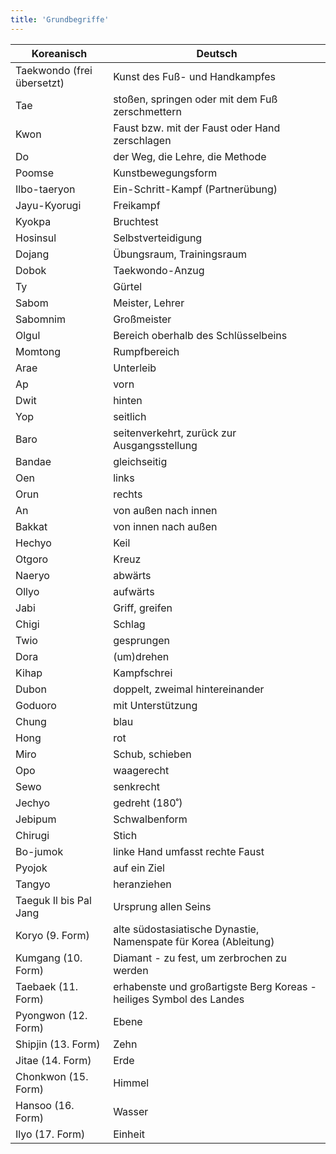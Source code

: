 ```yaml
---
title: 'Grundbegriffe'
---
```


| Koreanisch                 | Deutsch                                                              |
| -------------------------- | -------------------------------------------------------------------- |
| Taekwondo (frei übersetzt) | Kunst des Fuß- und Handkampfes                                       |
| Tae                        | stoßen, springen oder mit dem Fuß zerschmettern                      |
| Kwon                       | Faust bzw. mit der Faust oder Hand zerschlagen                       |
| Do                         | der Weg, die Lehre, die Methode                                      |
| Poomse                     | Kunstbewegungsform                                                   |
| Ilbo-taeryon               | Ein-Schritt-Kampf (Partnerübung)                                     |
| Jayu-Kyorugi               | Freikampf                                                            |
| Kyokpa                     | Bruchtest                                                            |
| Hosinsul                   | Selbstverteidigung                                                   |
| Dojang                     | Übungsraum, Trainingsraum                                            |
| Dobok                      | Taekwondo-Anzug                                                      |
| Ty                         | Gürtel                                                               |
| Sabom                      | Meister, Lehrer                                                      |
| Sabomnim                   | Großmeister                                                          |
| Olgul                      | Bereich oberhalb des Schlüsselbeins                                  |
| Momtong                    | Rumpfbereich                                                         |
| Arae                       | Unterleib                                                            |
| Ap                         | vorn                                                                 |
| Dwit                       | hinten                                                               |
| Yop                        | seitlich                                                             |
| Baro                       | seitenverkehrt, zurück zur Ausgangsstellung                          |
| Bandae                     | gleichseitig                                                         |
| Oen                        | links                                                                |
| Orun                       | rechts                                                               |
| An                         | von außen nach innen                                                 |
| Bakkat                     | von innen nach außen                                                 |
| Hechyo                     | Keil                                                                 |
| Otgoro                     | Kreuz                                                                |
| Naeryo                     | abwärts                                                              |
| Ollyo                      | aufwärts                                                             |
| Jabi                       | Griff, greifen                                                       |
| Chigi                      | Schlag                                                               |
| Twio                       | gesprungen                                                           |
| Dora                       | (um)drehen                                                           |
| Kihap                      | Kampfschrei                                                          |
| Dubon                      | doppelt, zweimal hintereinander                                      |
| Goduoro                    | mit Unterstützung                                                    |
| Chung                      | blau                                                                 |
| Hong                       | rot                                                                  |
| Miro                       | Schub, schieben                                                      |
| Opo                        | waagerecht                                                           |
| Sewo                       | senkrecht                                                            |
| Jechyo                     | gedreht (180˚)                                                       |
| Jebipum                    | Schwalbenform                                                        |
| Chirugi                    | Stich                                                                |
| Bo-jumok                   | linke Hand umfasst rechte Faust                                      |
| Pyojok                     | auf ein Ziel                                                         |
| Tangyo                     | heranziehen                                                          |
| Taeguk Il bis Pal Jang     | Ursprung allen Seins                                                 |
| Koryo (9. Form)            | alte südostasiatische Dynastie, Namenspate für Korea (Ableitung)     |
| Kumgang (10. Form)         | Diamant - zu fest, um zerbrochen zu werden                           |
| Taebaek (11. Form)         | erhabenste und großartigste Berg Koreas - heiliges Symbol des Landes |
| Pyongwon (12. Form)        | Ebene                                                                |
| Shipjin (13. Form)         | Zehn                                                                 |
| Jitae (14. Form)           | Erde                                                                 |
| Chonkwon (15. Form)        | Himmel                                                               |
| Hansoo (16. Form)          | Wasser                                                               |
| Ilyo (17. Form)            | Einheit                                                              |
